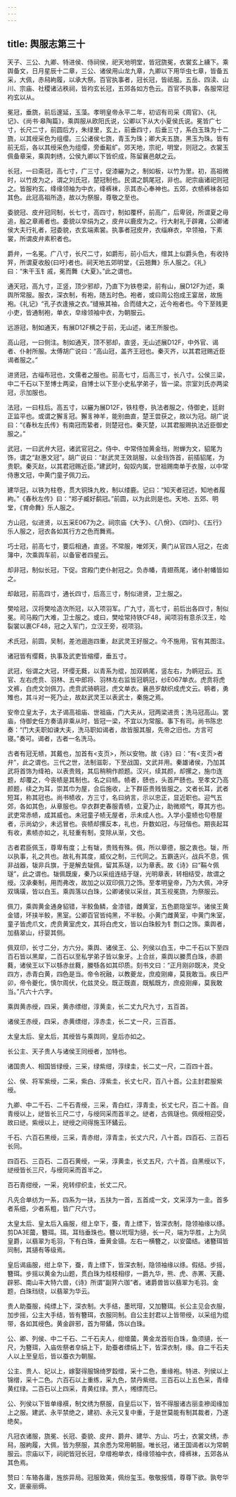 ```yaml
---
---
---
```

title: 舆服志第三十
---

天子、三公、九卿、特进侯、侍祠侯，祀天地明堂，皆冠旒冕，衣裳玄上纁下。乘舆备文，日月星辰十二章，三公、诸侯用山龙九章，九卿以下用华虫七章，皆备五采，大佩，赤舄絇履，以承大祭。百官执事者，冠长冠，皆祗服。五岳、四渎、山川、宗庙、社稷诸沾秩祠，皆袀玄长冠，五郊各如方色云。百官不执事，各服常冠袀玄以从。

冕冠，垂旒，前后邃延，玉藻。孝明皇帝永平二年，初诏有司采《周官》、《礼记》、《尚书·皋陶篇》，乘舆服从欧阳氏说，公卿以下从大小夏侯氏说。冕皆广七寸，长尺二寸，前圆后方，朱绿里，玄上，前垂四寸，后垂三寸，系白玉珠为十二旒，以其绶采色为组缨。三公诸侯七旒，青玉为珠；卿大夫五旒，黑玉为珠。皆有前无后，各以其绶采色为组缨，旁垂黈纩。郊天地，宗祀，明堂，则冠之。衣裳玉佩备章采，乘舆刺绣，公侯九卿以下皆织成，陈留襄邑献之云。

长冠，一曰斋冠，高七寸，广三寸，促漆纚为之，制如板，以竹为里。初，高祖微时，以竹皮为之，谓之刘氏冠，楚冠制也。民谓之鹊尾冠，非也。祀宗庙诸祀则冠之。皆服袀玄，绛缘领袖为中衣，绛裤袜，示其赤心奉神也。五郊，衣帻裤袜各如其色。此冠高祖所造，故以为祭服，尊敬之至也。

委貌冠、皮弁冠同制，长七寸，高四寸，制如覆杯，前高广，后卑锐，所谓夏之毋追，殷之章甫者也。委貌以皁绢为之，皮弁以鹿皮为之。行大射礼于辟雍，公卿诸侯大夫行礼者，冠委貌，衣玄端素裳。执事者冠皮弁，衣缁麻衣，皁领袖，下素裳，所谓皮弁素积者也。

爵弁，一名冕。广八寸，长尺二寸，如爵形，前小后大，缯其上似爵头色，有收持笄，所谓夏收殷{曰吁}者也。祠天地五郊明堂，《云翘舞》乐人服之。《礼》曰：“朱干玉钅戚，冕而舞《大夏》。”此之谓也。

通天冠，高九寸，正竖，顶少邪却，乃直下为铁卷梁，前有山，展D12F为述，乘舆所常服。服衣，深衣制，有袍，随五时色。袍者，或曰周公抱成王宴居，故施袍。《礼记》“孔子衣逢掖之衣。”缝掖其袖，合而缝大之，近今袍者也。今下至贱更小吏，皆通制袍，单衣，皁缘领袖中衣，为朝服云。

远游冠，制如通天，有展D12F横之于前，无山述，诸王所服也。

高山冠，一曰侧注。制如通天，顶不邪却，直竖，无山述展D12F，中外官、谒者、仆射所服。太傅胡广说曰：“高山冠，盖齐王冠也。秦灭齐，以其君冠赐近臣谒者服之。”

进贤冠，古缁布冠也，文儒者之服也。前高七寸，后高三寸，长八寸。公侯三梁，中二千石以下至博士两梁，自博士以下至小史私学弟子，皆一梁。宗室刘氏亦两梁冠，示加服也。

法冠，一曰柱后。高五寸，以纚为展D12F，铁柱卷，执法者服之，侍御史，廷尉正监平也。或谓之獬豸冠。獬豸神羊，能别曲直，楚王尝获之，故以为冠。胡广说曰：“《春秋左氏传》有南冠而絷者，则楚冠也。秦灭楚，以其君服赐执法近臣御史服之。”

武冠，一曰武弁大冠，诸武官冠之。侍中、中常侍加黄金珰，附蝉为文，貂尾为饰，谓之“赵惠文冠”。胡广说曰：“赵武灵王效胡服，以金珰饰首，前插貂尾，为贵职。秦灭赵，以其君冠赐近臣。”建武时，匈奴内属，世祖赐南单于衣服，以中常侍惠文冠，中黄门童子佩刀云。

建华冠，以铁为柱卷，贯大铜珠九枚，制以缕鹿。记曰：“知天者冠述，知地者履絇。”《春秋左传》曰：“郑子臧好鹬冠。”前圆，以为此则是也。天地、五郊、明堂，《育命舞》乐人服之。

方山冠，似进贤，以五采E067为之。祠宗庙《大予》、《八佾》、《四时》、《五行》乐人服之，冠衣各如其行方之色而舞焉。

巧士冠，前高七寸，要后相通，直竖。不常服，唯郊天，黄门从官四人冠之，在卤簿中，次乘舆车前，以备宦者四星云。

却非冠，制似长冠，下促。宫殿门吏仆射冠之。负赤幡，青翅燕尾，诸仆射幡皆如之。

却敌冠，前高四寸，通长四寸，后高三寸，制似进贤，卫士服之。

樊哙冠，汉将樊哙造次所冠，以入项羽军。广九寸，高七寸，前后出各四寸，制似冕。司马殿门大难，卫士服之。或曰，樊哙常持铁CF48，闻项羽有意杀汉王，哙裂裳以裹CF48，冠之入军门，立汉王旁，视项羽。

术氏冠，前圆，吴制，差池逦迤四重，赵武灵王好服之。今不施用，官有其图注。

诸冠皆有缨蕤，执事及武吏皆缩缨，垂五寸。

武冠，俗谓之大冠，环缨无蕤，以青系为绲，加双鹖尾，竖左右，为鹖冠云。五官、左右虎贲、羽林、五中郎将、羽林左右监皆冠鹖冠，纱E067单衣。虎贲将虎文裤，白虎文剑佩刀。虎贲武骑鹖冠，虎文单衣。襄邑岁献织成虎文云。鹖者，勇雉也，其斗对一死乃止，故赵武灵王以表武士，秦施之焉。

安帝立皇太子，太子谒高祖庙、世祖庙，门大夫从，冠两梁进贡；洗马冠高山。罢庙，侍御史任方奏请非乘从时，皆冠一梁，不宜以为常服。事下有司。尚书陈忠奏：“门大夫职如谏大夫，洗马职如谒者，故皆服其服，先帝之旧也。方言可寝。”奏可。谒者，古者一名洗马。

古者有冠无帻，其戴也，加首有<支页>，所以安物。故《诗》曰：“有<支页>者弁”，此之谓也。三代之世，法制滋彰，下至战国，文武并用。秦雄诸侯，乃加其武将首饰为绛袙，以表贵贱，其后稍稍作颜题。汉兴，续其颜，却摞之，施巾连题，却覆之，今丧帻是其制也。名之曰帻。帻者，赜也，头首严赜也。至孝文乃高颜题，续之为耳，崇其巾为屋，合后施收，上下群臣贵贱皆服之。文者长耳，武者短耳，称其冠也。尚书帻收，方三寸，名曰纳言，示以忠正，显近职也。迎气五郊，各如其色，从章服也。皁衣群吏春服青帻，立夏乃止，助微顺气，尊其方也。武吏常赤帻，成其威也。未冠童子帻无屋者，示未成人也。入学小童帻也句卷屋者，示尚幼少，未远冒也。丧帻却摞反本，礼也，升数如冠，与冠偕也。期丧起耳有收，素帻亦如之，礼轻重有制，变除从渐，文也。

古者君臣佩玉，尊卑有度；上有韨，贵贱有殊。佩，所以章德，服之衷也。韨，所以执事，礼之共也。故礼有其度，威仪之制，三代同之。五霸迭兴，战兵不息，佩非战器，韨非兵旗，于是解去韨佩，留其系璲，以为章表。故《诗》曰“鞙々佩璲”，此之谓也。韨佩既废，秦乃以采组连结于璲，光明章表，转相结受，故谓之绶。汉承秦制，用而弗改，故加之以双印佩刀之饰。至孝明皇帝，乃为大佩，冲牙双瑀璜，皆以白玉。乘舆落以白珠，公卿诸侯以采丝，其玉视冕旒，为祭服云。

佩刀，乘舆黄金通身貂错，半鲛鱼鳞，金漆错，雌黄室，五色罽隐室华。诸侯王黄金错，环挟半鲛，黑室。公卿百官皆纯黑，不半鲛。小黄门雌黄室，中黄门朱室，童子皆虎爪文，虎贲黄室虎文，其将白虎文，皆以白珠鲛为钅剽口之饰。乘舆者，加翡翠山，纡婴其侧。

佩双印，长寸二分，方六分。乘舆、诸侯王、公、列侯以白玉，中二千石以下至四百石皆以黑犀，二百石以至私学弟子皆以象牙。上合丝，乘舆以縢贯白珠，赤罽蕤，诸侯王以下以綔赤丝蕤，縢綔各如其印质。刻书文曰：“正月刚卯既决，灵殳四方，赤青白黄，四色是当。帝令祝融，以教夔龙，庶疫刚瘅，莫我敢当。疾日严卯，帝令夔化，慎尔周伏，化兹灵殳。既正既直，既觚既方，庶疫刚瘅，莫我敢当。”凡六十六字。

乘舆黄赤绶，四采，黄赤缥绀，淳黄圭，长二丈九尺九寸，五百首。

诸侯王赤绶，四采，赤黄缥绀，淳赤圭，长二丈一尺，三百首。

太皇太后、皇太后，其绶皆与乘舆同，皇后亦如之。

长公主、天子贵人与诸侯王同绶者，加特也。

诸国贵人、相国皆绿绶，三采，绿紫绀，淳绿圭，长二丈一尺，二百四十首。

公、侯、将军紫绶，二采，紫白、淳紫圭，长丈七尺，百八十首。公主封君服紫绶。

九卿、中二千石、二千石青绶，三采，青白红，淳青圭，长丈七尺，百二十首。自青绶以上，縌皆长三尺二寸，与绶同采而首半之。縌者，古佩璲也。佩绶相迎受，故曰縌。紫绶以上，縌绶之间得施玉环鐍云。

千石、六百石黑绶，三采，青赤绀，淳青圭，长丈六尺，八十首。四百石、三百石长同。

四百石、三百石、二百石黄绶，一采，淳黄圭，长丈五尺，六十首。自黑绶以下，縌绶皆长三尺，与绶同采而首半之。

百石青绀绶，一采，宛转缪织圭，长丈二尺。

凡先合单纺为一系，四系为一扶，五扶为一首，五首成一文，文采淳为一圭。首多者系细，少者系粗，皆广尺六寸。

太皇太后、皇太后入庙服，绀上皁下，蚕，青上缥下，皆深衣制，隐领袖缘以绦。剪DA3E蔮，簪珥。珥。耳珰垂珠也。簪以玳瑁为擿，长一尺，端为华胜，上为凤皇爵，以翡翠为毛羽，下有白珠，垂黄金镊。左右一横簪之，以安蔮结。诸簪珥皆同制，其擿有等级焉。

皇后谒庙服，绀上皁下，蚕，青上缥下，皆深衣制，隐领袖缘以绦。假结。步摇，簪珥。步摇以黄金为山题，贯白珠为桂枝相缪，一爵九华，熊、虎、赤罴、天鹿、辟邪、南山丰大特六兽，《诗》所谓“副笄六珈”者。诸爵兽皆以翡翠为毛羽。金题，白珠珰绕，以翡翠为华云。

贵人助蚕服，纯缥上下，深衣制。大手结，墨玳瑁，又加簪珥。长公主见会衣服，加步摇，公主大手结，皆有簪珥，衣服同制。自公主封君以上皆带绶，以采组为绲带，各如其绶色。黄金辟邪，首为带鐍，饰以白珠。

公、卿、列侯、中二千石、二千石夫人，绀缯蔮，黄金龙首衔白珠，鱼须擿，长一尺，为簪珥，入庙佐祭者皁绢上下，助蚕者缥绢上下，皆深衣制，缘。自二千石夫人以上至皇后，皆以蚕衣为朝服。

公主、贵人、妃以上，嫁娶得服锦绮罗縠缯，采十二色，重缘袍。特进、列侯以上锦缯，采十二色。六百石以上重练，采九色，禁丹紫绀。三百石以上五色采，青绛黄红绿。二百石以上四采，青黄红绿。贾人，缃缥而已。

公、列侯以下皆单缘襈，制文绣为祭服，自皇后以下，皆不得服诸古丽圭襂闺缘加上之服。建武、永平禁绝之，建初、永元又复中重，于是世莫能有制其裁者，乃遂绝矣。

凡冠衣诸服，旒冕、长冠、委貌、皮弁、爵弁、建华、方山、巧士，衣裳文绣，赤舄，服絇履，大佩，皆为祭服，其余悉为常用朝服。唯长冠，诸王国谒者以为常朝服云。宗庙以下，祠祀皆冠长冠，皁缯袍单衣，绛缘领袖中衣，绛裤袜，五郊各从其色焉。

赞曰：车辂各庸，旌旂异局。冠服致美，佩纷玺玉。敬敬报情，尊尊下欲。孰夸华文，匪豪丽缛。

